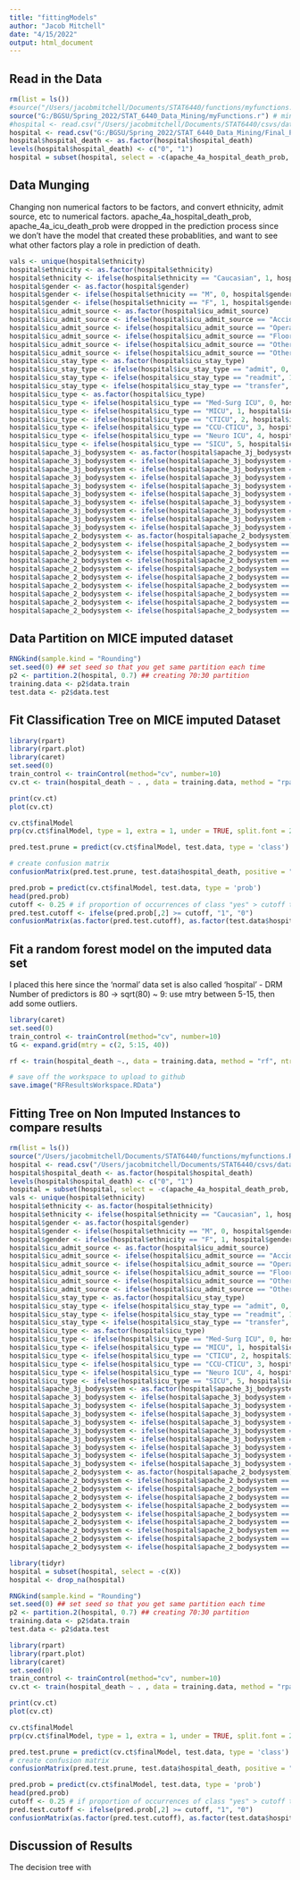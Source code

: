 ```yaml
---
title: "fittingModels"
author: "Jacob Mitchell"
date: "4/15/2022"
output: html_document
---
```

## Read in the Data

```r
rm(list = ls())
#source("/Users/jacobmitchell/Documents/STAT6440/functions/myfunctions.R")
source("G:/BGSU/Spring_2022/STAT_6440_Data_Mining/myFunctions.r") # mine: DRM
#hospital <- read.csv("/Users/jacobmitchell/Documents/STAT6440/csvs/dataset_mice_output.csv")
hospital <- read.csv("G:/BGSU/Spring_2022/STAT_6440_Data_Mining/Final_Project/archive/dataset_mice_output.csv") # mine: DRM
hospital$hospital_death <- as.factor(hospital$hospital_death)
levels(hospital$hospital_death) <- c("0", "1")
hospital = subset(hospital, select = -c(apache_4a_hospital_death_prob, apache_4a_icu_death_prob, X))
```
## Data Munging
Changing non numerical factors to be factors, and convert ethnicity, admit source, etc to numerical factors. 
apache_4a_hospital_death_prob, apache_4a_icu_death_prob were dropped in the prediction process since we don't have the model that created these probablities, and want to see what other factors play a role in prediction of death.
```r
vals <- unique(hospital$ethnicity)
hospital$ethnicity <- as.factor(hospital$ethnicity)
hospital$ethnicity <- ifelse(hospital$ethnicity == "Caucasian", 1, hospital$ethnicity)
hospital$gender <- as.factor(hospital$gender)
hospital$gender <- ifelse(hospital$ethnicity == "M", 0, hospital$gender)
hospital$gender <- ifelse(hospital$ethnicity == "F", 1, hospital$gender)
hospital$icu_admit_source <- as.factor(hospital$icu_admit_source)
hospital$icu_admit_source <- ifelse(hospital$icu_admit_source == "Accident & Emergency", 0, hospital$icu_admit_source)
hospital$icu_admit_source <- ifelse(hospital$icu_admit_source == "Operating Room / Recovery", 1, hospital$icu_admit_source)
hospital$icu_admit_source <- ifelse(hospital$icu_admit_source == "Floor", 2, hospital$icu_admit_source)
hospital$icu_admit_source <- ifelse(hospital$icu_admit_source == "Other Hospital", 3, hospital$icu_admit_source)
hospital$icu_admit_source <- ifelse(hospital$icu_admit_source == "Other ICU", 4, hospital$icu_admit_source)
hospital$icu_stay_type <- as.factor(hospital$icu_stay_type)
hospital$icu_stay_type <- ifelse(hospital$icu_stay_type == "admit", 0, hospital$icu_stay_type)
hospital$icu_stay_type <- ifelse(hospital$icu_stay_type == "readmit", 1, hospital$icu_stay_type)
hospital$icu_stay_type <- ifelse(hospital$icu_stay_type == "transfer", 2, hospital$icu_stay_type)
hospital$icu_type <- as.factor(hospital$icu_type)
hospital$icu_type <- ifelse(hospital$icu_type == "Med-Surg ICU", 0, hospital$icu_type)
hospital$icu_type <- ifelse(hospital$icu_type == "MICU", 1, hospital$icu_type)
hospital$icu_type <- ifelse(hospital$icu_type == "CTICU", 2, hospital$icu_type)
hospital$icu_type <- ifelse(hospital$icu_type == "CCU-CTICU", 3, hospital$icu_type)
hospital$icu_type <- ifelse(hospital$icu_type == "Neuro ICU", 4, hospital$icu_type)
hospital$icu_type <- ifelse(hospital$icu_type == "SICU", 5, hospital$icu_type)
hospital$apache_3j_bodysystem <- as.factor(hospital$apache_3j_bodysystem)
hospital$apache_3j_bodysystem <- ifelse(hospital$apache_3j_bodysystem == "Cardiovascular", 0, hospital$apache_3j_bodysystem)
hospital$apache_3j_bodysystem <- ifelse(hospital$apache_3j_bodysystem == "Metabolic", 1, hospital$apache_3j_bodysystem)
hospital$apache_3j_bodysystem <- ifelse(hospital$apache_3j_bodysystem == "Nuerological", 2, hospital$apache_3j_bodysystem)
hospital$apache_3j_bodysystem <- ifelse(hospital$apache_3j_bodysystem == "Gastrointestinal", 3, hospital$apache_3j_bodysystem)
hospital$apache_3j_bodysystem <- ifelse(hospital$apache_3j_bodysystem == "Metabolic", 4, hospital$apache_3j_bodysystem)
hospital$apache_3j_bodysystem <- ifelse(hospital$apache_3j_bodysystem == "Musculoskeletal/Skin", 5, hospital$apache_3j_bodysystem)
hospital$apache_3j_bodysystem <- ifelse(hospital$apache_3j_bodysystem == "Respiratory", 6, hospital$apache_3j_bodysystem)
hospital$apache_3j_bodysystem <- ifelse(hospital$apache_3j_bodysystem == "Trauma", 7, hospital$apache_3j_bodysystem)
hospital$apache_3j_bodysystem <- ifelse(hospital$apache_3j_bodysystem == "Genitourinary", 8, hospital$apache_3j_bodysystem)
hospital$apache_2_bodysystem <- as.factor(hospital$apache_2_bodysystem)
hospital$apache_2_bodysystem <- ifelse(hospital$apache_2_bodysystem == "Cardiovascular", 0, hospital$apache_2_bodysystem)
hospital$apache_2_bodysystem <- ifelse(hospital$apache_2_bodysystem == "Metabolic", 1, hospital$apache_2_bodysystem)
hospital$apache_2_bodysystem <- ifelse(hospital$apache_2_bodysystem == "Nuerological", 2, hospital$apache_2_bodysystem)
hospital$apache_2_bodysystem <- ifelse(hospital$apache_2_bodysystem == "Gastrointestinal", 3, hospital$apache_2_bodysystem)
hospital$apache_2_bodysystem <- ifelse(hospital$apache_2_bodysystem == "Metabolic", 4, hospital$apache_2_bodysystem)
hospital$apache_2_bodysystem <- ifelse(hospital$apache_2_bodysystem == "Musculoskeletal/Skin", 5, hospital$apache_2_bodysystem)
hospital$apache_2_bodysystem <- ifelse(hospital$apache_2_bodysystem == "Respiratory", 6, hospital$apache_2_bodysystem)
hospital$apache_2_bodysystem <- ifelse(hospital$apache_2_bodysystem == "Trauma", 7, hospital$apache_2_bodysystem)
hospital$apache_2_bodysystem <- ifelse(hospital$apache_2_bodysystem == "Genitourinary", 8, hospital$apache_2_bodysystem)
```
## Data Partition on MICE imputed dataset

```r
RNGkind(sample.kind = "Rounding")
set.seed(0) ## set seed so that you get same partition each time
p2 <- partition.2(hospital, 0.7) ## creating 70:30 partition
training.data <- p2$data.train
test.data <- p2$data.test
```

## Fit Classification Tree on MICE imputed Dataset

```r
library(rpart)
library(rpart.plot)
library(caret)
set.seed(0)
train_control <- trainControl(method="cv", number=10)
cv.ct <- train(hospital_death ~ . , data = training.data, method = "rpart",trControl = train_control, tuneLength = 10,metric="Kappa")
```

```r
print(cv.ct)
plot(cv.ct)
```

```r
cv.ct$finalModel
prp(cv.ct$finalModel, type = 1, extra = 1, under = TRUE, split.font = 2, varlen = -10)
```

```r

pred.test.prune = predict(cv.ct$finalModel, test.data, type = 'class')

# create confusion matrix
confusionMatrix(pred.test.prune, test.data$hospital_death, positive = "1")
```
```r
pred.prob = predict(cv.ct$finalModel, test.data, type = 'prob')
head(pred.prob)
cutoff <- 0.25 # if proportion of occurrences of class "yes" > cutoff then predicted label = "yes"
pred.test.cutoff <- ifelse(pred.prob[,2] >= cutoff, "1", "0")
confusionMatrix(as.factor(pred.test.cutoff), as.factor(test.data$hospital_death), positive = "1")
```

## Fit a random forest model on the imputed data set
I placed this here since the 'normal' data set is also called 'hospital' - DRM
Number of predictors is 80 -> sqrt(80) ~ 9: use mtry between 5-15, then add some outliers.

```r
library(caret)
set.seed(0)
train_control <- trainControl(method="cv", number=10)
tG <- expand.grid(mtry = c(2, 5:15, 40))

rf <- train(hospital_death ~., data = training.data, method = "rf", ntree = 150, trControl = train_control, tuneGrid = tG)

# save off the workspace to upload to github
save.image("RFResultsWorkspace.RData")


```



## Fitting Tree on Non Imputed Instances to compare results

```r
rm(list = ls())
source("/Users/jacobmitchell/Documents/STAT6440/functions/myfunctions.R")
hospital <- read.csv("/Users/jacobmitchell/Documents/STAT6440/csvs/dataset.csv")
hospital$hospital_death <- as.factor(hospital$hospital_death)
levels(hospital$hospital_death) <- c("0", "1")
hospital = subset(hospital, select = -c(apache_4a_hospital_death_prob, apache_4a_icu_death_prob))
vals <- unique(hospital$ethnicity)
hospital$ethnicity <- as.factor(hospital$ethnicity)
hospital$ethnicity <- ifelse(hospital$ethnicity == "Caucasian", 1, hospital$ethnicity)
hospital$gender <- as.factor(hospital$gender)
hospital$gender <- ifelse(hospital$ethnicity == "M", 0, hospital$gender)
hospital$gender <- ifelse(hospital$ethnicity == "F", 1, hospital$gender)
hospital$icu_admit_source <- as.factor(hospital$icu_admit_source)
hospital$icu_admit_source <- ifelse(hospital$icu_admit_source == "Accident & Emergency", 0, hospital$icu_admit_source)
hospital$icu_admit_source <- ifelse(hospital$icu_admit_source == "Operating Room / Recovery", 1, hospital$icu_admit_source)
hospital$icu_admit_source <- ifelse(hospital$icu_admit_source == "Floor", 2, hospital$icu_admit_source)
hospital$icu_admit_source <- ifelse(hospital$icu_admit_source == "Other Hospital", 3, hospital$icu_admit_source)
hospital$icu_admit_source <- ifelse(hospital$icu_admit_source == "Other ICU", 4, hospital$icu_admit_source)
hospital$icu_stay_type <- as.factor(hospital$icu_stay_type)
hospital$icu_stay_type <- ifelse(hospital$icu_stay_type == "admit", 0, hospital$icu_stay_type)
hospital$icu_stay_type <- ifelse(hospital$icu_stay_type == "readmit", 1, hospital$icu_stay_type)
hospital$icu_stay_type <- ifelse(hospital$icu_stay_type == "transfer", 2, hospital$icu_stay_type)
hospital$icu_type <- as.factor(hospital$icu_type)
hospital$icu_type <- ifelse(hospital$icu_type == "Med-Surg ICU", 0, hospital$icu_type)
hospital$icu_type <- ifelse(hospital$icu_type == "MICU", 1, hospital$icu_type)
hospital$icu_type <- ifelse(hospital$icu_type == "CTICU", 2, hospital$icu_type)
hospital$icu_type <- ifelse(hospital$icu_type == "CCU-CTICU", 3, hospital$icu_type)
hospital$icu_type <- ifelse(hospital$icu_type == "Neuro ICU", 4, hospital$icu_type)
hospital$icu_type <- ifelse(hospital$icu_type == "SICU", 5, hospital$icu_type)
hospital$apache_3j_bodysystem <- as.factor(hospital$apache_3j_bodysystem)
hospital$apache_3j_bodysystem <- ifelse(hospital$apache_3j_bodysystem == "Cardiovascular", 0, hospital$apache_3j_bodysystem)
hospital$apache_3j_bodysystem <- ifelse(hospital$apache_3j_bodysystem == "Metabolic", 1, hospital$apache_3j_bodysystem)
hospital$apache_3j_bodysystem <- ifelse(hospital$apache_3j_bodysystem == "Nuerological", 2, hospital$apache_3j_bodysystem)
hospital$apache_3j_bodysystem <- ifelse(hospital$apache_3j_bodysystem == "Gastrointestinal", 3, hospital$apache_3j_bodysystem)
hospital$apache_3j_bodysystem <- ifelse(hospital$apache_3j_bodysystem == "Metabolic", 4, hospital$apache_3j_bodysystem)
hospital$apache_3j_bodysystem <- ifelse(hospital$apache_3j_bodysystem == "Musculoskeletal/Skin", 5, hospital$apache_3j_bodysystem)
hospital$apache_3j_bodysystem <- ifelse(hospital$apache_3j_bodysystem == "Respiratory", 6, hospital$apache_3j_bodysystem)
hospital$apache_3j_bodysystem <- ifelse(hospital$apache_3j_bodysystem == "Trauma", 7, hospital$apache_3j_bodysystem)
hospital$apache_3j_bodysystem <- ifelse(hospital$apache_3j_bodysystem == "Genitourinary", 8, hospital$apache_3j_bodysystem)
hospital$apache_2_bodysystem <- as.factor(hospital$apache_2_bodysystem)
hospital$apache_2_bodysystem <- ifelse(hospital$apache_2_bodysystem == "Cardiovascular", 0, hospital$apache_2_bodysystem)
hospital$apache_2_bodysystem <- ifelse(hospital$apache_2_bodysystem == "Metabolic", 1, hospital$apache_2_bodysystem)
hospital$apache_2_bodysystem <- ifelse(hospital$apache_2_bodysystem == "Nuerological", 2, hospital$apache_2_bodysystem)
hospital$apache_2_bodysystem <- ifelse(hospital$apache_2_bodysystem == "Gastrointestinal", 3, hospital$apache_2_bodysystem)
hospital$apache_2_bodysystem <- ifelse(hospital$apache_2_bodysystem == "Metabolic", 4, hospital$apache_2_bodysystem)
hospital$apache_2_bodysystem <- ifelse(hospital$apache_2_bodysystem == "Musculoskeletal/Skin", 5, hospital$apache_2_bodysystem)
hospital$apache_2_bodysystem <- ifelse(hospital$apache_2_bodysystem == "Respiratory", 6, hospital$apache_2_bodysystem)
hospital$apache_2_bodysystem <- ifelse(hospital$apache_2_bodysystem == "Trauma", 7, hospital$apache_2_bodysystem)
hospital$apache_2_bodysystem <- ifelse(hospital$apache_2_bodysystem == "Genitourinary", 8, hospital$apache_2_bodysystem)
```

```r
library(tidyr)
hospital = subset(hospital, select = -c(X))
hospital <- drop_na(hospital)
```

```r
RNGkind(sample.kind = "Rounding")
set.seed(0) ## set seed so that you get same partition each time
p2 <- partition.2(hospital, 0.7) ## creating 70:30 partition
training.data <- p2$data.train
test.data <- p2$data.test
```

```r
library(rpart)
library(rpart.plot)
library(caret)
set.seed(0)
train_control <- trainControl(method="cv", number=10)
cv.ct <- train(hospital_death ~ . , data = training.data, method = "rpart",trControl = train_control, tuneLength = 10,metric="Kappa")
```

```r
print(cv.ct)
plot(cv.ct)
```

```r
cv.ct$finalModel
prp(cv.ct$finalModel, type = 1, extra = 1, under = TRUE, split.font = 2, varlen = -10)
```

```r
pred.test.prune = predict(cv.ct$finalModel, test.data, type = 'class')
# create confusion matrix
confusionMatrix(pred.test.prune, test.data$hospital_death, positive = "1")
```

```r
pred.prob = predict(cv.ct$finalModel, test.data, type = 'prob')
head(pred.prob)
cutoff <- 0.25 # if proportion of occurrences of class "yes" > cutoff then predicted label = "yes"
pred.test.cutoff <- ifelse(pred.prob[,2] >= cutoff, "1", "0")
confusionMatrix(as.factor(pred.test.cutoff), as.factor(test.data$hospital_death), positive = "1")
```
## Discussion of Results
The decision tree with 